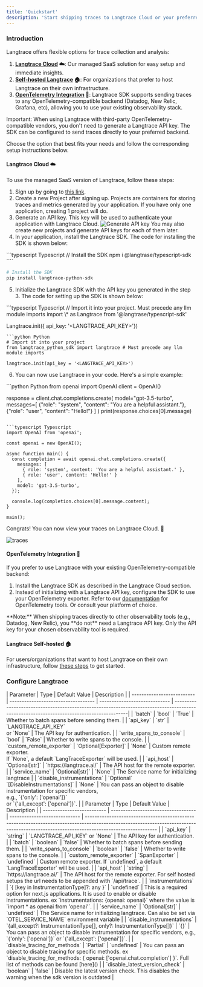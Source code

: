 ```yaml
---
title: 'Quickstart'
description: 'Start shipping traces to Langtrace Cloud or your preferred OpenTelemetry-compatible backend in under 5 minutes!'
---
```


### Introduction

Langtrace offers flexible options for trace collection and analysis:

1. **[Langtrace Cloud](#langtrace-cloud) ☁️**: Our managed SaaS solution for easy setup and immediate insights.
2. **[Self-hosted Langtrace](#langtrace-self-hosted) 🏠**: For organizations that prefer to host Langtrace on their own infrastructure.
3. **[OpenTelemetry Integration](#opentelemetry-integration) 🔗**: Langtrace SDK supports sending traces to any OpenTelemetry-compatible backend (Datadog, New Relic, Grafana, etc), allowing you to use your existing observability stack.

<Note>
  Important: When using Langtrace with third-party OpenTelemetry-compatible vendors, you don't need to generate a Langtrace API key. The SDK can be configured to send traces directly to your preferred backend.
</Note>

Choose the option that best fits your needs and follow the corresponding setup instructions below.

#### Langtrace Cloud ☁️

To use the managed SaaS version of Langtrace, follow these steps:
1. Sign up by going to [this link](https://langtrace.ai/signup).
2. Create a new Project after signing up. Projects are containers for storing traces and metrics generated by your application. If you have only one application, creating 1 project will do.
3. Generate an API key. This key will be used to authenticate your application with Langtrace Cloud.
   ![Generate API key](/images/SCR-20240402-kvdo.png)
   <Tip>
     You may also create new projects and generate API keys for each of them
     later.
   </Tip>
4. In your application, install the Langtrace SDK. The code for installing the SDK is shown below:

<CodeGroup>
  ```typescript Typescript
  // Install the SDK
  npm i @langtrase/typescript-sdk
````

```python Python
# Install the SDK
pip install langtrace-python-sdk
````

</CodeGroup>

5. Initialize the Langtrace SDK with the API key you generated in the step 3. The code for setting up the SDK is shown below:

<CodeGroup>
  ```typescript Typescript
// Import it into your project. Must precede any llm module imports
import \* as Langtrace from '@langtrase/typescript-sdk'

Langtrace.init({ api_key: '<LANGTRACE_API_KEY>'})
````
```python Python
# Import it into your project
from langtrace_python_sdk import langtrace # Must precede any llm module imports

langtrace.init(api_key = '<LANGTRACE_API_KEY>')
````

</CodeGroup>

6. You can now use Langtrace in your code. Here's a simple example:

<CodeGroup>
```python Python
from openai import OpenAI
client = OpenAI()

response = client.chat.completions.create(
    model="gpt-3.5-turbo",
    messages=[
        {"role": "system", "content": "You are a helpful assistant."},
        {"role": "user", "content": "Hello!"}
    ]
)
print(response.choices[0].message)
```

```typescript Typescript
import OpenAI from 'openai';

const openai = new OpenAI();

async function main() {
  const completion = await openai.chat.completions.create({
    messages: [
      { role: 'system', content: 'You are a helpful assistant.' },
      { role: 'user', content: 'Hello!' }
    ],
    model: 'gpt-3.5-turbo',
  });

  console.log(completion.choices[0].message.content);
}

main();
```
</CodeGroup>
Congrats! You can now view your traces on Langtrace Cloud. 🚀

![traces](/images/trace.png)


#### OpenTelemetry Integration 🔗

If you prefer to use Langtrace with your existing OpenTelemetry-compatible backend:

1. Install the Langtrace SDK as described in the Langtrace Cloud section.
2. Instead of initializing with a Langtrace API key, configure the SDK to use your OpenTelemetry exporter. Refer to our [documentation](supported-integrations/overview#observabililty-tools) for OpenTelemetry tools. Or consult your platform of choice. 

<Note>
  **Note:** When shipping traces directly to other observability tools (e.g., Datadog, New Relic), you **do not** need a Langtrace API key. Only the API key for your chosen observability tool is required.
</Note>

#### Langtrace Self-hosted 🏠

For users/organizations that want to host Langtrace on their own infrastructure, follow [these steps](hosting/overview) to get started.


### Configure Langtrace
<Tabs>
  <Tab title='Python SDK'>
  | Parameter                  | Type                                | Default Value                 | Description                                                                                                                              |
  | -------------------------- | ----------------------------------- | ----------------------------- | -----------------------------------------------------------------------------------------------------------------------------------------|
  | `batch`                    | `bool`                              | `True`                        | Whether to batch spans before sending them.                                                                                              |
  | `api_key`                  | `str`                               | `LANGTRACE_API_KEY` <br/> or `None` | The API key for authentication.                                                                                                    |
  | `write_spans_to_console`   | `bool`                              | `False`                       | Whether to write spans to the console.                                                                                                   |
  | `custom_remote_exporter`   | `Optional[Exporter]`                | `None`                        | Custom remote exporter. <br/> If `None`, a default `LangTraceExporter` will be used.                                                     |
  | `api_host`                 | `Optional[str]`                     | `https://langtrace.ai/`       | The API host for the remote exporter.                                                                                                    |
  | `service_name`             | `Optional[str]`                     | `None`                        | The Service name for initializing langtrace                                                                                                   |
  | `disable_instrumentations` | `Optional`<br/>`[DisableInstrumentations]` | `None`                 | You can pass an object to disable instrumentation for specific vendors,<br/> e.g., `{'only': ['openai']}` <br/> or `{'all_except': ['openai']}`. |
  </Tab>

  <Tab title='Typescript SDK'>
  | Parameter                  | Type                                | Default Value                 | Description                                                                                                                                                                               |
  | -------------------------- | ----------------------------------- | ----------------------------- | ----------------------------------------------------------------------------------------------------------------------------------------------------------------------------------------- |
  | `api_key`                  | `string`                            | `LANGTRACE_API_KEY` or `None` | The API key for authentication.                                                                                                                                                           |
  | `batch`                    | `boolean`                           | `false`                       | Whether to batch spans before sending them.                                                                                                                                               |
  | `write_spans_to_console`   | `boolean`                           | `false`                       | Whether to write spans to the console.                                                                                                                                                    |
  | `custom_remote_exporter`   | `SpanExporter`                      | `undefined`                   | Custom remote exporter. If `undefined`, a default `LangTraceExporter` will be used.                                                                                                       |
  | `api_host`                 | `string`                            | `https://langtrace.ai/`       | The API host for the remote exporter. For self hosted setups the url needs to be appended with `/api/trace`.                                                                                                                                                     |
  | `instrumentations`         | `{ [key in InstrumentationType]?: any }` | `undefined`                  | This is a required option for next.js applications. It is used to enable or disable instrumentations. ex `instrumentations: {openai: openai}` where the value is `import * as openai from 'openai'`. |
  | `service_name`             | `Optional[str]`                     | `undefined`                        | The Service name for initializing langtrace. Can also be set via `OTEL_SERVICE_NAME` environment variable                                                                                                                                               |
  | `disable_instrumentations` | `{all_except?: InstrumentationType[], only?: InstrumentationType[]}` | `{}` | You can pass an object to disable instrumentation for specific vendors, e.g., `{'only': ['openai']}` or `{'all_except': ['openai']}`.                                                     |
  | `disable_tracing_for_methods` | `Partial<TracedMethods>` | `undefined` | You can pass an object to disable tracing for specific methods. ex `disable_tracing_for_methods: { openai: ['openai.chat.completion'] }`. Full list of methods can be found [here]() |
  | `disable_latest_version_check` | `boolean` | `false` | Disable the latest version check. This disables the warning when the sdk version is outdated |
  </Tab>
</Tabs>
